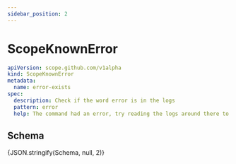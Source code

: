 ```yaml
---
sidebar_position: 2
---
```



# ScopeKnownError

```yaml
apiVersion: scope.github.com/v1alpha
kind: ScopeKnownError
metadata:
  name: error-exists
spec:
  description: Check if the word error is in the logs
  pattern: error
  help: The command had an error, try reading the logs around there to find out what happened.
```

## Schema

<Tabs>
    <TabItem value="Viewer" label="Viewer" default>
        <JSONSchemaViewer schema={Schema} />
    </TabItem>
    <TabItem value="JSON Schema" label='JSON Schema'>
        <CodeBlock language="json-schema">{JSON.stringify(Schema, null, 2)}</CodeBlock>
    </TabItem>
</Tabs>